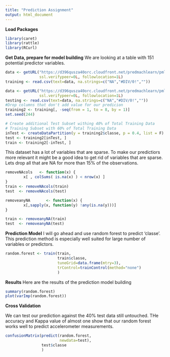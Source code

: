 ```yaml
---
title: "Prediction Assignment"
output: html_document
---
```

**Load Packages**
```r
library(caret)
library(rattle)
library(RCurl)
```

**Get Data, prepare for model building**
We are looking at a table with 151 potential predictor variables. 
```r
data <- getURL("https://d396qusza40orc.cloudfront.net/predmachlearn/pml-training.csv",
               ssl.verifypeer=0L, followlocation=1L)
training <- read.csv(text=data, na.strings=c("NA","#DIV/0!",""))

data <- getURL("https://d396qusza40orc.cloudfront.net/predmachlearn/pml-testing.csv",
               ssl.verifypeer=0L, followlocation=1L)
testing <- read.csv(text=data, na.strings=c("NA","#DIV/0!",""))
#Drop columns that don't add value for our predicion
training2 <- training[, -seq(from = 1, to = 8, by = 1)]
set.seed(244)

# Create additional Test Subset withing 40% of Total Training Data
# Training Subset with 60% of Total Training Data
inTest <- createDataPartition(y = training2$classe, p = 0.4, list = F)
test <- training2[inTest, ]
train <- training2[-inTest, ]
```

This dataset has a lot of variables that are sparse. To make our predictiors  more relevant it might be a good idea to get rid of variables that are sparse. Lets drop all that are NA for more than 15% of the observations.

```r
removeNAcols   <- function(x) { 
        x[ , colSums( is.na(x) ) < nrow(x) ] 
}
train <- removeNAcols(train)
test  <- removeNAcols(test)

removeanyNA       <- function(x) {
        x[,sapply(x, function(y) !any(is.na(y)))] 
}

train <- removeanyNA(train)
test  <- removeanyNA(test)

```

**Prediction Model** 
I will go ahead and use random forest to predict 'classe'. This prediction method is especially well suited for large number of variables or predictors.

```r

random.forest <- train(train,
                       train$classe,
                       tuneGrid=data.frame(mtry=3),
                       trControl=trainControl(method="none")
                       )
```

**Results**
Here are the results of the prediction model building
```r
summary(random.forest)
plot(varImp(random.forest))
```

**Cross Validation**

We can test our prediction against the 40% test data still untouched. THe accuracy and Kappa value of almost one show that our random forest  works well to predict accelerometer measurements.
```r
confusionMatrix(predict(random.forest,
                        newdata=test),
                test$classe
                )
```



